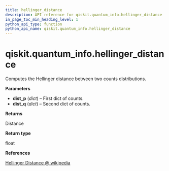 ```yaml
---
title: hellinger_distance
description: API reference for qiskit.quantum_info.hellinger_distance
in_page_toc_min_heading_level: 1
python_api_type: function
python_api_name: qiskit.quantum_info.hellinger_distance
---
```


# qiskit.quantum\_info.hellinger\_distance

<Function id="qiskit.quantum_info.hellinger_distance" github="https://github.com/qiskit/qiskit/tree/stable/0.23/qiskit/quantum_info/analysis/distance.py" signature="hellinger_distance(dist_p, dist_q)">
  Computes the Hellinger distance between two counts distributions.

  **Parameters**

  *   **dist\_p** (*dict*) – First dict of counts.
  *   **dist\_q** (*dict*) – Second dict of counts.

  **Returns**

  Distance

  **Return type**

  float

  **References**

  [Hellinger Distance @ wikipedia](https://en.wikipedia.org/wiki/Hellinger_distance)
</Function>

